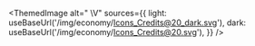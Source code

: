 
<ThemedImage
  alt=" \V"
  sources={{
    light: useBaseUrl('/img/economy/Icons_Credits@20_dark.svg'),
    dark: useBaseUrl('/img/economy/Icons_Credits@20.svg'),
  }}
/>
